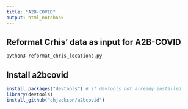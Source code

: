 ```yaml
---
title: "A2B-COVID"
output: html_notebook
---
```


## Reformat Crhis' data as input for A2B-COVID

```bash

python3 reformat_chris_locations.py


```


## Install a2bcovid 

```r

install.packages("devtools") # if devtools not already installed
library(devtools)
install_github("chjackson/a2bcovid")


```

